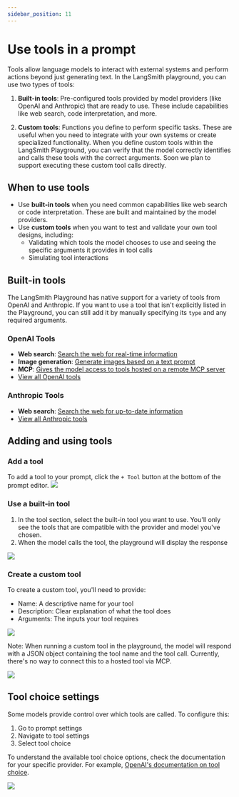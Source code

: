 ```yaml
---
sidebar_position: 11
---
```


# Use tools in a prompt

Tools allow language models to interact with external systems and perform actions beyond just generating text. In the LangSmith playground, you can use two types of tools:

1. **Built-in tools**: Pre-configured tools provided by model providers (like OpenAI and Anthropic) that are ready to use. These include capabilities like web search, code interpretation, and more.

2. **Custom tools**: Functions you define to perform specific tasks. These are useful when you need to integrate with your own systems or create specialized functionality. When you define custom tools within the LangSmith Playground, you can verify that the model correctly identifies and calls these tools with the correct arguments. Soon we plan to support executing these custom tool calls directly.

## When to use tools

- Use **built-in tools** when you need common capabilities like web search or code interpretation. These are built and maintained by the model providers.
- Use **custom tools** when you want to test and validate your own tool designs, including:
  - Validating which tools the model chooses to use and seeing the specific arguments it provides in tool calls
  - Simulating tool interactions

## Built-in tools

The LangSmith Playground has native support for a variety of tools from OpenAI and Anthropic. If you want to use a tool that isn't explicitly listed in the Playground, you can still add it by manually specifying its `type` and any required arguments.

### OpenAI Tools

- **Web search**: [Search the web for real-time information](https://platform.openai.com/docs/guides/tools-web-search?api-mode=responses)
- **Image generation**: [Generate images based on a text prompt](https://platform.openai.com/docs/guides/tools-image-generation)
- **MCP**: [Gives the model access to tools hosted on a remote MCP server](https://platform.openai.com/docs/guides/tools-remote-mcp)
- [View all OpenAI tools](https://platform.openai.com/docs/guides/tools?api-mode=responses)

### Anthropic Tools

- **Web search**: [Search the web for up-to-date information](https://docs.anthropic.com/en/docs/agents-and-tools/tool-use/web-search-tool)
- [View all Anthropic tools](https://docs.anthropic.com/en/docs/agents-and-tools/tool-use/overview)

## Adding and using tools

### Add a tool

To add a tool to your prompt, click the `+ Tool` button at the bottom of the prompt editor.
![](./static/tools/add_tool.png)

### Use a built-in tool

1. In the tool section, select the built-in tool you want to use. You'll only see the tools that are compatible with the provider and model you've chosen.
2. When the model calls the tool, the playground will display the response

![](./static/tools/web_search_tool.gif)

### Create a custom tool

To create a custom tool, you'll need to provide:

- Name: A descriptive name for your tool
- Description: Clear explanation of what the tool does
- Arguments: The inputs your tool requires

![](./static/tools/custom_tool.gif)

Note: When running a custom tool in the playground, the model will respond with a JSON object containing the tool name and the tool call. Currently, there's no way to connect this to a hosted tool via MCP.

![](./static/tools/tool_call.png)

## Tool choice settings

Some models provide control over which tools are called. To configure this:

1. Go to prompt settings
2. Navigate to tool settings
3. Select tool choice

To understand the available tool choice options, check the documentation for your specific provider. For example, [OpenAI's documentation on tool choice](https://platform.openai.com/docs/guides/function-calling/function-calling-behavior?api-mode=responses#tool-choice).

![](./static/tools/tool_choice.png)
